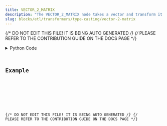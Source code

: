 ```yaml
---
title: VECTOR_2_MATRIX
description: "The VECTOR_2_MATRIX node takes a vector and transform it into matrix data type where"
slug: blocks/etl/transformers/type-casting/vector-2-matrix
---
```


{/* DO NOT EDIT THIS FILE! IT IS BEING AUTO GENERATED */}
{/* PLEASE REFER TO THE CONTRIBUTION GUIDE ON THE DOCS PAGE */}


<PythonDocsDisplay docstring={docstring} />
<details>
<summary>Python Code</summary>



<Code code={pythonCode} lang="py" wrap theme="dracula" />

[Find this Flojoy Block on GitHub](https://github.com/flojoy-ai/blocks/blob/main/blocks/ETL/TRANSFORMERS/TYPE_CASTING/VECTOR_2_MATRIX/VECTOR_2_MATRIX.py)

</details>

## Example


<GetHelpWidget />


<AppDisplay app={app} blockName="VECTOR_2_MATRIX" client:visible />


<Example />

{/* DO NOT EDIT THIS FILE! IT IS BEING AUTO GENERATED */}
{/* PLEASE REFER TO THE CONTRIBUTION GUIDE ON THE DOCS PAGE */}
